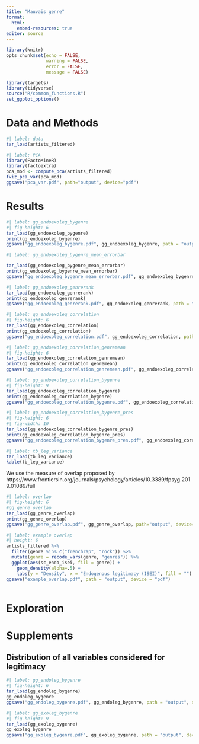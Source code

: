 ```yaml
---
title: "Mauvais genre"
format:
  html: 
    embed-resources: true
editor: source
---
```


```r
library(knitr)
opts_chunk$set(echo = FALSE, 
               warning = FALSE, 
               error = FALSE,
               message = FALSE)

```

```r
library(targets)
library(tidyverse)
source("R/common_functions.R")
set_ggplot_options()
```

# Data and Methods

```r
#| label: data
tar_load(artists_filtered)
```


```r
#| label: PCA
library(FactoMineR)
library(factoextra)
pca_mod <- compute_pca(artists_filtered)
fviz_pca_var(pca_mod)
ggsave("pca_var.pdf", path="output", device="pdf")
```


# Results


```r
#| label: gg_endoexoleg_bygenre
#| fig-height: 6
tar_load(gg_endoexoleg_bygenre)
print(gg_endoexoleg_bygenre)
ggsave("gg_endoexoleg_bygenre.pdf", gg_endoexoleg_bygenre, path = "output", device = "pdf")
```

```r
#| label: gg_endoexoleg_bygenre_mean_errorbar

tar_load(gg_endoexoleg_bygenre_mean_errorbar)
print(gg_endoexoleg_bygenre_mean_errorbar)
ggsave("gg_endoexoleg_bygenre_mean_errorbar.pdf", gg_endoexoleg_bygenre_mean_errorbar, path = "output", device = "pdf")
```


```r
#| label: gg_endoexoleg_genrerank
tar_load(gg_endoexoleg_genrerank)
print(gg_endoexoleg_genrerank)
ggsave("gg_endoexoleg_genrerank.pdf", gg_endoexoleg_genrerank, path = "output", device = "pdf")
```


```r
#| label: gg_endoexoleg_correlation
#| fig-height: 6
tar_load(gg_endoexoleg_correlation)
print(gg_endoexoleg_correlation)
ggsave("gg_endoexoleg_correlation.pdf", gg_endoexoleg_correlation, path = "output", device = "pdf")
```

```r
#| label: gg_endoexoleg_correlation_genremean
#| fig-height: 6
tar_load(gg_endoexoleg_correlation_genremean)
print(gg_endoexoleg_correlation_genremean)
ggsave("gg_endoexoleg_correlation_genremean.pdf", gg_endoexoleg_correlation_genremean, path = "output", device = "pdf")
```


```r
#| label: gg_endoexoleg_correlation_bygenre
#| fig-height: 9
tar_load(gg_endoexoleg_correlation_bygenre)
print(gg_endoexoleg_correlation_bygenre)
ggsave("gg_endoexoleg_correlation_bygenre.pdf", gg_endoexoleg_correlation_bygenre, path = "output", device = "pdf")
```

```r
#| label: gg_endoexoleg_correlation_bygenre_pres
#| fig-height: 6
#| fig-width: 10
tar_load(gg_endoexoleg_correlation_bygenre_pres)
print(gg_endoexoleg_correlation_bygenre_pres)
ggsave("gg_endoexoleg_correlation_bygenre_pres.pdf", gg_endoexoleg_correlation_bygenre_pres, path = "output", device = "pdf")
```


```r
#| label: tb_leg_variance
tar_load(tb_leg_variance)
kable(tb_leg_variance)
```


We use the measure of overlap proposed by https://www.frontiersin.org/journals/psychology/articles/10.3389/fpsyg.2019.01089/full

```r
#| label: overlap
#| fig-height: 6
#gg_genre_overlap
tar_load(gg_genre_overlap)
print(gg_genre_overlap)
ggsave("gg_genre_overlap.pdf", gg_genre_overlap, path="output", device="pdf")

```

```r
#| label: example overlap
#| height: 6
artists_filtered %>% 
  filter(genre %in% c("frenchrap", "rock")) %>% 
  mutate(genre = recode_vars(genre, "genres")) %>% 
  ggplot(aes(sc_endo_isei, fill = genre)) +
    geom_density(alpha=.5) +
    labs(y = "Density", x = "Endogenous legitimacy (ISEI)", fill = "")
ggsave("example_overlap.pdf", path = "output", device = "pdf")
    
```


# Exploration

# Supplements

## Distribution of all variables considered for legitimacy

```r
#| label: gg_endoleg_bygenre
#| fig-height: 6
tar_load(gg_endoleg_bygenre)
gg_endoleg_bygenre
ggsave("gg_endoleg_bygenre.pdf", gg_endoleg_bygenre, path = "output", device = "pdf")
```

```r
#| label: gg_exoleg_bygenre
#| fig-height: 9
tar_load(gg_exoleg_bygenre)
gg_exoleg_bygenre
ggsave("gg_exoleg_bygenre.pdf", gg_exoleg_bygenre, path = "output", device = "pdf")
```